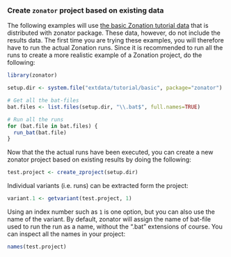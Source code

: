 <!--
%\VignetteEngine{knitr::knitr}
%\VignetteIndexEntry{Create zonator project based on existing data}
-->

### Create `zonator` project based on existing data

The following examples will use 
[the basic Zonation tutorial data](https://github.com/cbig/zonation-tutorial/tree/master/basic)
that is distributed with zonator package. These data, however, do not include 
the results data. The first time you are trying these examples, you will 
therefore have to run the actual Zonation runs. Since it is recommended to run 
all the runs to create a more realistic example of a Zonation project, do the 
following:

```r
library(zonator)

setup.dir <- system.file("extdata/tutorial/basic", package="zonator")

# Get all the bat-files
bat.files <- list.files(setup.dir, "\\.bat$", full.names=TRUE)

# Run all the runs
for (bat.file in bat.files) {
  run_bat(bat.file)
}

```

Now that the the actual runs have been executed, you can create a new zonator 
project based on existing results by doing the following:

```r
test.project <- create_zproject(setup.dir)
```

Individual variants (i.e. runs) can be extracted form the project:

```r
variant.1 <- getvariant(test.project, 1)
```

Using an index number such as `1` is one option, but you can also use the name
of the variant. By default, zonator will assign the name of bat-file used to run
the run as a name, without the ".bat" extensions of course. You can inspect all
the names in your project:

```r
names(test.project)
```